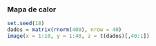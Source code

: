 ### Mapa de calor

```r
set.seed(18)
dados = matrix(rnorm(400), nrow = 40)
image(x = 1:10, y = 1:40, z = t(dados)[,40:1])
```